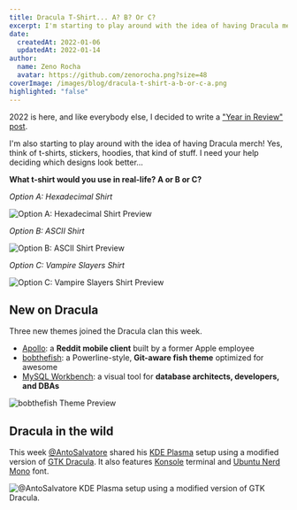 ```yaml
---
title: Dracula T-Shirt... A? B? Or C?
excerpt: I'm starting to play around with the idea of having Dracula merch! Now I need your help deciding which designs look better.
date:
  createdAt: 2022-01-06
  updatedAt: 2022-01-14
author:
  name: Zeno Rocha
  avatar: https://github.com/zenorocha.png?size=48
coverImage: /images/blog/dracula-t-shirt-a-b-or-c-a.png
highlighted: "false"
---
```


2022 is here, and like everybody else, I decided to write a ["Year in Review" post](/blog/2021-year-in-review).

I'm also starting to play around with the idea of having Dracula merch! Yes, think of t-shirts, stickers, hoodies, that kind of stuff. I need your help deciding which designs look better...

**What t-shirt would you use in real-life? A or B or C?**

_Option A: Hexadecimal Shirt_

![Option A: Hexadecimal Shirt Preview](/images/blog/dracula-t-shirt-a-b-or-c-a.png)

_Option B: ASCII Shirt_

![Option B: ASCII Shirt Preview](/images/blog/dracula-t-shirt-a-b-or-c-b.png)

_Option C: Vampire Slayers Shirt_

![Option C: Vampire Slayers Shirt Preview](/images/blog/dracula-t-shirt-a-b-or-c-c.png)

## New on Dracula

Three new themes joined the Dracula clan this week.

- [Apollo](/apollo): a **Reddit mobile client** built by a former Apple employee
- [bobthefish](/bobthefish): a Powerline-style, **Git-aware fish theme** optimized for awesome
- [MySQL Workbench](/mysql-workbench): a visual tool for **database architects, developers, and DBAs**

![bobthefish Theme Preview](/images/blog/dracula-t-shirt-a-b-or-c-d.png)

## Dracula in the wild

This week [@AntoSalvatore](https://www.reddit.com/r/unixporn/comments/rpanqw/kde_plasma_i_made_a_new_dracula_theme_because_the/) shared his [KDE Plasma](https://kde.org/plasma-desktop/) setup using a modified version of [GTK Dracula](/gtk). It also features [Konsole](/konsole) terminal and [Ubuntu Nerd Mono](https://www.nerdfonts.com/font-downloads) font.

![@AntoSalvatore KDE Plasma setup using a modified version of GTK Dracula.](/images/blog/dracula-t-shirt-a-b-or-c-e.png)
